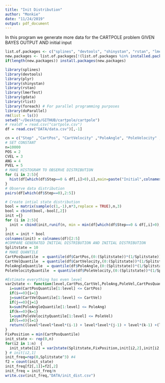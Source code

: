 ```yaml
---
title: "Init Distribution"
author: "Monkie"
date: "11/24/2019"
output: pdf_document
---
```


In this program we generate more data for the CARTPOLE problem GIVEN BAYES OUTPUT AND initial input
```r
list.of.packages <- c("splines", "devtools", "shinystan", "rstan", "lmerTest","gdata","foreach","rlist","doParallel","plyr")
new.packages <- list.of.packages[!(list.of.packages %in% installed.packages()[,"Package"])]
if(length(new.packages)) install.packages(new.packages)

library(splines)
library(devtools)
library(plyr)
library(shinystan)
library(rstan)
library(lmerTest)
library(gdata)
library(rlist)
library(foreach) # For parallel programming purposes
library(doParallel)
rm(list = ls())
setwd("~/Desktop/GITHUB/cartpole/cartpole")
# realdf = read.csv("cartpole.csv")
df = read.csv("DATA/data.csv")[,-1]
```

```r
cn = c("Step" ,"CartPos", "CartVelocity" ,"PoleAngle", "PoleVelocity" ,"Action", "Reward","FutCarPos","FutCarVel", "FutPolAng" ,"FutPolVel","ChgCarPos","ChgCarVel","ChgPolAng","ChgPolVel" )
# SET CONSTANT
n=10000
POS = 2
CVEL = 3
ANG = 4
PVEL = 5
# MAKE HISTOGRAM TO OBSERVE DISTRIBUTION
for (i in 2:5){
  hist(df[which(df$Step==0 & df[,i]>0),i],main=paste("Initial",colnames(df)[i]),nclass=30)
}
# Observe data distribution
pairs(df[which(df$Step==0),2:5])

# Create intial state distribution
bool = matrix(sample(c(1,-1),n*3,replace = TRUE),n,3)
bool = cbind(bool,-bool[,2])
init ={}
for (i in 2:5){
  init = cbind(init,runif(n, min = min(df[which(df$Step==0 & df[,i]>0),i]), max = max(df[which(df$Step==0 & df[,i]>0),i])))
}
init = init * bool
colnames(init) = colnames(df)[2:5]
#COMPARE GENERATED INITIAL DISTRIBUTION AND INITIAL DISTRIBUTION
Splitstate = 10
# MAKE QUANTILE
CartPosQuantile  = quantile(df$CartPos,(0:(Splitstate))*(1/Splitstate))
CartVelQuantile  = quantile(df$CartVelocity,(0:(Splitstate))*(1/Splitstate))
PoleAngleQuantile  = quantile(df$PoleAngle,(0:(Splitstate))*(1/Splitstate))
PoleVelocityQuantile  = quantile(df$PoleVelocity,(0:(Splitstate))*(1/Splitstate))

#Estimate everything has even level
var2state <- function(level,CartPos,CartVel,PoleAng,PoleVel,CartPosQuantile,CartVelQuantile,PoleAngleQuantile,PoleVelocityQuantile){
  i=sum(CartPosQuantile[1:level] <= CartPos)
  if(i==0){i=1}
  j=sum(CartVelQuantile[1:level] <= CartVel)
  if(j==0){j=1}
  k=sum(PoleAngleQuantile[1:level] <= PoleAng)
  if(k==0){k=1}
  l=sum(PoleVelocityQuantile[1:level] <= PoleVel)
  if(l==0){l=1}
  return((level*level*level*(i-1) + level*level*(j-1) + level*(k-1) +(l-1))+1)
}
FixPosition = min(CartPosQuantile)
init_state <- rep(0,n)
for(i2 in 1:n)  {
  init_state[i2] = var2state(Splitstate,FixPosition,init[i2,2],init[i2,3],init[i2,4],CartPosQuantile,CartVelQuantile,PoleAngleQuantile,PoleVelocityQuantile)
} # init[i2,1]
init_freq=rep(0,Splitstate^3) #4
f2 = count(init_state)
init_freq[f2[,1]]=f2[,2]
init_freq = init_freq/n
write.csv(init_freq,"DATA/init_dist.csv")
```